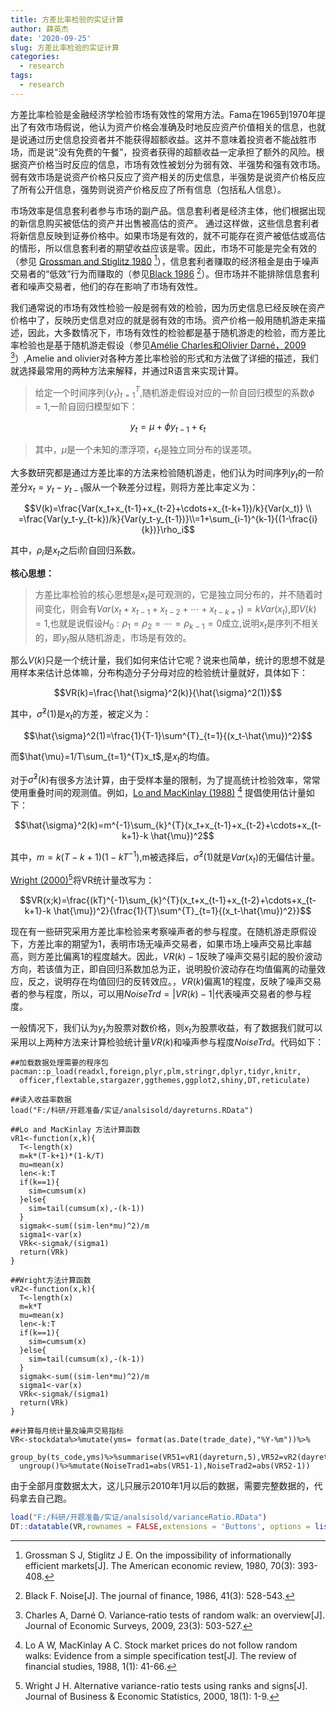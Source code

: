 ```yaml
---
title: 方差比率检验的实证计算
author: 薛英杰
date: '2020-09-25'
slug: 方差比率检验的实证计算
categories:
  - research
tags:
  - research
---
```


方差比率检验是金融经济学检验市场有效性的常用方法。Fama在1965到1970年提出了有效市场假说，他认为资产价格会准确及时地反应资产价值相关的信息，也就是说通过历史信息投资者并不能获得超额收益。这并不意味着投资者不能战胜市场，而是说“没有免费的午餐”，投资者获得的超额收益一定承担了额外的风险。根据资产价格当时反应的信息，市场有效性被划分为弱有效、半强势和强有效市场。弱有效市场是说资产价格只反应了资产相关的历史信息，半强势是说资产价格反应了所有公开信息，强势则说资产价格反应了所有信息（包括私人信息）。

市场效率是信息套利者参与市场的副产品。信息套利者是经济主体，他们根据出现的新信息购买被低估的资产并出售被高估的资产。 通过这样做，这些信息套利者将新信息反映到证券价格中。如果市场是有效的，就不可能存在资产被低估或高估的情形，所以信息套利者的期望收益应该是零。因此，市场不可能是完全有效的（参见 [Grossman and Stiglitz 1980](https://drive.google.com/file/d/0B-Tg2v8FPT_KUkxuWm9TZ0d4UzA/view) ^[Grossman S J, Stiglitz J E. On the impossibility of informationally efficient markets[J]. The American economic review, 1980, 70(3): 393-408.]），信息套利者赚取的经济租金是由于噪声交易者的“低效”行为而赚取的（参见[Black 1986](https://drive.google.com/file/d/0B-Tg2v8FPT_KMjliRjg0clVpWG8/view) ^[Black F. Noise[J]. The journal of finance, 1986, 41(3): 528-543.]）。但市场并不能排除信息套利者和噪声交易者，他们的存在影响了市场有效性。

我们通常说的市场有效性检验一般是弱有效的检验，因为历史信息已经反映在资产价格中了，反映历史信息对应的就是弱有效的市场。资产价格一般用随机游走来描述，因此，大多数情况下，市场有效性的检验都是基于随机游走的检验，而方差比率检验也是基于随机游走假设（参见[Amélie Charles和Olivier Darné，2009](https://hal.archives-ouvertes.fr/hal-00771078/document) ^[Charles A, Darné O. Variance‐ratio tests of random walk: an overview[J]. Journal of Economic Surveys, 2009, 23(3): 503-527.]）,Amelie and olivier对各种方差比率检验的形式和方法做了详细的描述，我们就选择最常用的两种方法来解释，并通过R语言来实现计算。

> 给定一个时间序列$\{y_t\}^T_{t=1}$,随机游走假设对应的一阶自回归模型的系数$\phi=1$,一阶自回归模型如下：

$$y_t=\mu +\phi y_{t-1}+\epsilon_t$$

>  其中，$\mu$是一个未知的漂浮项，$\epsilon_t$是独立同分布的误差项。

大多数研究都是通过方差比率的方法来检验随机游走，他们认为时间序列$y_t$的一阶差分$x_t=y_t-y_{t-1}$服从一个鞅差分过程，则将方差比率定义为：

$$V(k)=\frac{Var(x_t+x_{t-1}+x_{t-2}+\cdots+x_{t-k+1})/k}{Var(x_t)} \\ =\frac{Var(y_t-y_{t-k})/k}{Var(y_t-y_{t-1})}\\=1+\sum_{i-1}^{k-1}{(1-\frac{i}{k})}\rho_i$$


其中，$\rho_i$是$x_t$之后i阶自回归系数。

**核心思想：**

> 方差比率检验的核心思想是$x_t$是可观测的，它是独立同分布的，并不随着时间变化，则会有$Var(x_t+x_{t-1}+x_{t-2}+\cdots+x_{t-k+1})=kVar(x_t)$,即$V(k)=1$,也就是说假设$H_0:\rho_1=\rho_2=\cdots=\rho_{k-1}=0$成立,说明$x_t$是序列不相关的，即$y_t$服从随机游走，市场是有效的。

那么$V(k)$只是一个统计量，我们如何来估计它呢？说来也简单，统计的思想不就是用样本来估计总体嘛，分布构造分子分母对应的检验统计量就好，具体如下：

$$VR(k)=\frac{\hat{\sigma}^2(k)}{\hat{\sigma}^2(1)}$$

其中，$\hat{\sigma}^2(1)$是$x_t$的方差，被定义为：

$$\hat{\sigma}^2(1)=\frac{1}{T-1}\sum^{T}_{t=1}{(x_t-\hat{\mu})^2}$$

而$\hat{\mu}=1/T\sum_{t=1}^{T}x_t$,是$x_t$的均值。

对于$\hat{\sigma}^2(k)$有很多方法计算，由于受样本量的限制，为了提高统计检验效率，常常使用重叠时间的观测值。例如，[Lo and MacKinlay (1988)](https://doi.org/10.1093/rfs/1.1.41) ^[Lo A W, MacKinlay A C. Stock market prices do not follow random walks: Evidence from a simple specification test[J]. The review of financial studies, 1988, 1(1): 41-66.] 提倡使用估计量如下：

$$\hat{\sigma}^2(k)=m^{-1}\sum_{k}^{T}(x_t+x_{t-1}+x_{t-2}+\cdots+x_{t-k+1}-k \hat{\mu})^2$$

其中，$m=k(T-k+1)(1-kT^{-1})$,m被选择后，$\hat{\sigma}^2(1)$就是$Var(x_t)$的无偏估计量。

 [Wright (2000)](https://www.tandfonline.com/doi/abs/10.1080/07350015.2000.10524842?needAccess=true#aHR0cHM6Ly93d3cudGFuZGZvbmxpbmUuY29tL2RvaS9wZGYvMTAuMTA4MC8wNzM1MDAxNS4yMDAwLjEwNTI0ODQyP25lZWRBY2Nlc3M9dHJ1ZUBAQDA=)^[Wright J H. Alternative variance-ratio tests using ranks and signs[J]. Journal of Business & Economic Statistics, 2000, 18(1): 1-9.]将VR统计量改写为：
 
 $$VR(x;k)=\frac{(kT)^{-1}\sum_{k}^{T}(x_t+x_{t-1}+x_{t-2}+\cdots+x_{t-k+1}-k \hat{\mu})^2}{\frac{1}{T}\sum^{T}_{t=1}{(x_t-\hat{\mu})^2}}$$
 
现在有一些研究采用方差比率检验来考察噪声者的参与程度。在随机游走原假设下，方差比率的期望为1，表明市场无噪声交易者，如果市场上噪声交易比率越高，则方差比偏离1的程度越大。因此，$VR(k)-1$反映了噪声交易引起的股价波动方向，若该值为正，即自回归系数加总为正，说明股价波动存在均值偏离的动量效应，反之，说明存在均值回归的反转效应。，$VR(k)$偏离1的程度，反映了噪声交易者的参与程度，所以，可以用$NoiseTrd=|VR(k)-1|$代表噪声交易者的参与程度。
 
一般情况下，我们认为$y_t$为股票对数价格，则$x_t$为股票收益，有了数据我们就可以采用以上两种方法来计算检验统计量$VR(k)$和噪声参与程度$NoiseTrd$。代码如下：
```
##加载数据处理需要的程序包
pacman::p_load(readxl,foreign,plyr,plm,stringr,dplyr,tidyr,knitr,
  officer,flextable,stargazer,ggthemes,ggplot2,shiny,DT,reticulate)

##读入收益率数据
load("F:/科研/开题准备/实证/analsisold/dayreturns.RData")

##Lo and MacKinlay 方法计算函数
vR1<-function(x,k){
  T<-length(x)
  m=k*(T-k+1)*(1-k/T)
  mu=mean(x)
  len<-k:T
  if(k==1){
    sim=cumsum(x)
  }else{
    sim=tail(cumsum(x),-(k-1))
  }
  sigmak<-sum((sim-len*mu)^2)/m
  sigma1<-var(x)
  VRk<-sigmak/(sigma1)
  return(VRk)
}

##Wright方法计算函数
vR2<-function(x,k){
  T<-length(x)
  m=k*T
  mu=mean(x)
  len<-k:T
  if(k==1){
    sim=cumsum(x)
  }else{
    sim=tail(cumsum(x),-(k-1))
  }
  sigmak<-sum((sim-len*mu)^2)/m
  sigma1<-var(x)
  VRk<-sigmak/(sigma1)
  return(VRk)
}

##计算每月统计量及噪声交易指标
VR<-stockdata%>%mutate(yms= format(as.Date(trade_date),"%Y-%m"))%>%
  group_by(ts_code,yms)%>%summarise(VR51=vR1(dayreturn,5),VR52=vR2(dayreturn,5))%%
  ungroup()%>%mutate(NoiseTrad1=abs(VR51-1),NoiseTrad2=abs(VR52-1))
```



由于全部月度数据太大，这儿只展示2010年1月以后的数据，需要完整数据的，代码拿去自己跑。

```r

load("F:/科研/开题准备/实证/analsisold/varianceRatio.RData")
DT::datatable(VR,rownames = FALSE,extensions = 'Buttons', options = list(dom = 'Bfrtip',buttons = c('copy', 'csv', 'excel',  'print')))
```
